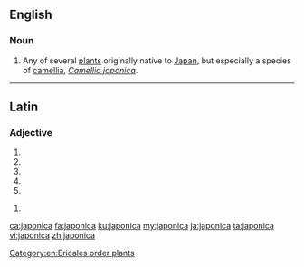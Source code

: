 {{also|Japonica}}
==English==

===Noun===
{{en-noun}}

# Any of several [[plant]]s originally native to [[Japan]], but especially a species of [[camellia]], ''[[Camellia japonica]]''.

----

==Latin==

===Adjective===
{{la-adj-form|japonica}}

# {{inflection of|japonicus||nom|f|s|lang=la}}
# {{inflection of|japonicus||nom|n|p|lang=la}}
# {{inflection of|japonicus||acc|n|p|lang=la}}
# {{inflection of|japonicus||voc|f|s|lang=la}}
# {{inflection of|japonicus||voc|n|p|lang=la}}

{{la-adj-form|japonicā}}

# {{inflection of|japonicus||abl|f|s|lang=la}}

[[Category:en:Ericales order plants]]

[[ca:japonica]]
[[fa:japonica]]
[[ku:japonica]]
[[my:japonica]]
[[ja:japonica]]
[[ta:japonica]]
[[vi:japonica]]
[[zh:japonica]]